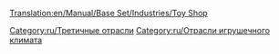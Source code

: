 [[Translation:en/Manual/Base Set/Industries/Toy Shop]]

{{ru/Промышленность| Изображение=en/ToyShop.png| имя=Магазин игрушек
| Климат=[[ru/Manual/Климат|Игрушечный]]
| Принимает=[[ru/Manual/Base Set/Cargos/Игрушки|Игрушки]]
| Производит=ничего
| Примечания=Не представлен в других [[ru/Manual/Климат|климатах]].
}}

{{ru/Navbox Промышленность}}

[[Category:ru/Третичные отрасли]]
[[Category:ru/Отрасли игрушечного климата]]